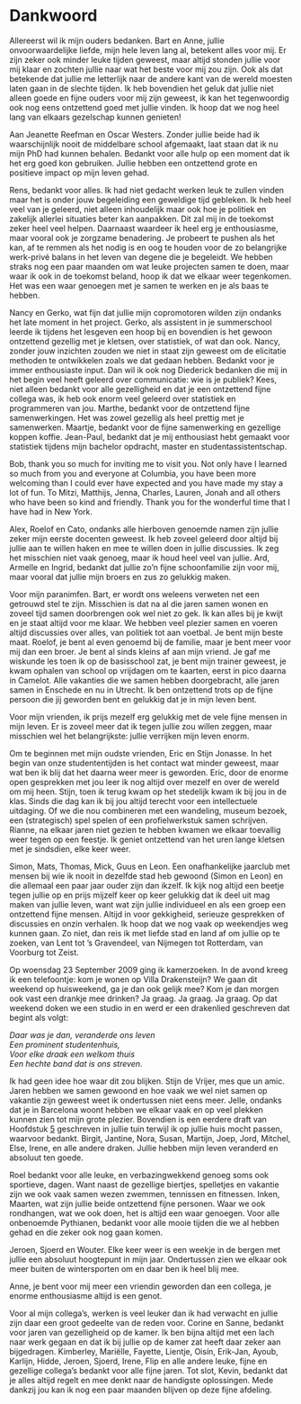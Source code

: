 # Dankwoord {-}

\chaptermark{DANKWOORD}
\thispagestyle{empty}
\markboth{DANKWOORD}{DANKWOORD}


Allereerst wil ik mijn ouders bedanken. Bart en Anne, jullie onvoorwaardelijke liefde, mijn hele leven lang al, betekent alles voor mij. Er zijn zeker ook minder leuke tijden geweest, maar altijd stonden jullie voor mij klaar en zochten jullie naar wat het beste voor mij zou zijn. Ook als dat betekende dat jullie me letterlijk naar de andere kant van de wereld moesten laten gaan in de slechte tijden. Ik heb bovendien het geluk dat jullie niet alleen goede en fijne ouders voor mij zijn geweest, ik kan het tegenwoordig ook nog eens ontzettend goed met jullie vinden. Ik hoop dat we nog heel lang van elkaars gezelschap kunnen genieten!

Aan Jeanette Reefman en Oscar Westers. Zonder jullie beide had ik waarschijnlijk nooit de middelbare school afgemaakt, laat staan dat ik nu mijn PhD had kunnen behalen. Bedankt voor alle hulp op een moment dat ik het erg goed kon gebruiken. Jullie hebben een ontzettend grote en positieve impact op mijn leven gehad. 

Rens, bedankt voor alles. Ik had niet gedacht werken leuk te zullen vinden maar het is onder jouw begeleiding een geweldige tijd gebleken. Ik heb heel veel van je geleerd, niet alleen inhoudelijk maar ook hoe je politiek en zakelijk allerlei situaties beter kan aanpakken. Dit zal mij in de toekomst zeker heel veel helpen. Daarnaast waardeer ik heel erg je enthousiasme, maar vooral ook je zorgzame benadering. Je probeert te pushen als het kan, af te remmen als het nodig is en oog te houden voor de zo belangrijke werk-privé balans in het leven van degene die je begeleidt. We hebben straks nog een paar maanden om wat leuke projecten samen te doen, maar waar ik ook in de toekomst beland, hoop ik dat we elkaar weer tegenkomen. Het was een waar genoegen met je samen te werken en je als baas te hebben.

Nancy en Gerko, wat fijn dat jullie mijn copromotoren wilden zijn ondanks het late moment in het project. Gerko, als assistent in je summerschool leerde ik tijdens het lesgeven een hoop bij en bovendien is het gewoon ontzettend gezellig met je kletsen, over statistiek, of wat dan ook. Nancy, zonder jouw inzichten zouden we niet in staat zijn geweest om de elicitatie methoden te ontwikkelen zoals we dat gedaan hebben. Bedankt voor je immer enthousiaste input. Dan wil ik ook nog Diederick bedanken die mij in het begin veel heeft geleerd over communicatie: wie is je publiek? Kees, niet alleen bedankt voor alle gezelligheid en dat je een ontzettend fijne collega was, ik heb ook enorm veel geleerd over statistiek en programmeren van jou. Marthe, bedankt voor de ontzettend fijne samenwerkingen. Het was zowel gezellig als heel prettig met je samenwerken. Maartje, bedankt voor de fijne samenwerking en gezellige koppen koffie. Jean-Paul, bedankt dat je mij enthousiast hebt gemaakt voor statistiek tijdens mijn bachelor opdracht, master en studentassistentschap.  

\newpage

Bob, thank you so much for inviting me to visit you. Not only have I learned so much from you and everyone at Columbia, you have been more welcoming than I could ever have expected and you have made my stay a lot of fun. To Mitzi, Matthijs, Jenna, Charles, Lauren, Jonah and all others who have been so kind and friendly. Thank you for the wonderful time that I have had in New York. 


Alex, Roelof en Cato, ondanks alle hierboven genoemde namen zijn jullie zeker mijn eerste docenten geweest. Ik heb zoveel geleerd door altijd bij jullie aan te willen haken en mee te willen doen in jullie discussies. Ik zeg het misschien niet vaak genoeg, maar ik houd heel veel van jullie. Ard, Armelle en Ingrid, bedankt dat jullie zo'n fijne schoonfamilie zijn voor mij, maar vooral dat jullie mijn broers en zus zo gelukkig maken.

Voor mijn paranimfen. Bart, er wordt ons weleens verweten net een getrouwd stel te zijn. Misschien is dat na al die jaren samen wonen en zoveel tijd samen doorbrengen ook wel niet zo gek. Ik kan alles bij je kwijt en je staat altijd voor me klaar. We hebben veel plezier samen en voeren altijd discussies over alles, van politiek tot aan voetbal. Je bent mijn beste maat. Roelof, je bent al even genoemd bij de familie, maar je bent meer voor mij dan een broer. Je bent al sinds kleins af aan mijn vriend. Je gaf me wiskunde les toen ik op de basisschool zat, je bent mijn trainer geweest, je kwam ophalen van school op vrijdagen om te kaarten, eerst in pico daarna in Camelot. Alle vakanties die we samen hebben doorgebracht, alle jaren samen in Enschede en nu in Utrecht. Ik ben ontzettend trots op de fijne persoon die jij geworden bent en gelukkig dat je in mijn leven bent. 

Voor mijn vrienden, ik prijs mezelf erg gelukkig met de vele fijne mensen in mijn leven. Er is zoveel meer dat ik tegen jullie zou willen zeggen, maar misschien wel het belangrijkste: jullie verrijken mijn leven enorm. 

Om te beginnen met mijn oudste vrienden, Eric en Stijn Jonasse. In het begin van onze studententijden is het contact wat minder geweest, maar wat ben ik blij dat het daarna weer meer is geworden. Eric, door de enorme open gesprekken met jou leer ik nog altijd over mezelf en over de wereld om mij heen. Stijn, toen ik terug kwam op het stedelijk kwam ik bij jou in de klas. Sinds die dag kan ik bij jou altijd terecht voor een intellectuele uitdaging. Of we die nou combineren met een wandeling, museum bezoek, een (strategisch) spel spelen of een profielwerkstuk samen schrijven. Rianne, na elkaar jaren niet gezien te hebben kwamen we elkaar toevallig weer tegen op een feestje. Ik geniet ontzettend van het uren lange kletsen met je sindsdien, elke keer weer.

Simon, Mats, Thomas, Mick, Guus en Leon. Een onafhankelijke jaarclub met mensen bij wie ik nooit in dezelfde stad heb gewoond (Simon en Leon) en die allemaal een paar jaar ouder zijn dan ikzelf. Ik kijk nog altijd een beetje tegen jullie op en prijs mijzelf keer op keer gelukkig dat ik deel uit mag maken van jullie leven, want wat zijn jullie individueel en als een groep een ontzettend fijne mensen. Altijd in voor gekkigheid, serieuze gesprekken of discussies en onzin verhalen. Ik hoop dat we nog vaak op weekendjes weg kunnen gaan. Zo niet, dan reis ik met liefde stad en land af om jullie op te zoeken, van Lent tot 's Gravendeel, van Nijmegen tot Rotterdam, van Voorburg tot Zeist.

\newpage

Op woensdag 23 September 2009 ging ik kamerzoeken. In de avond kreeg ik een telefoontje: kom je wonen op Villa Drakensteijn? We gaan dit weekend op huisweekend, ga je dan ook gelijk mee? Kom je dan morgen ook vast een drankje mee drinken? Ja graag. Ja graag. Ja graag. Op dat weekend doken we een studio in en werd er een drakenlied geschreven dat begint als volgt:

*Daar was je dan, veranderde ons leven* <br/>\newline
*Een prominent studentenhuis,* <br/>\newline
*Voor elke draak een welkom thuis* <br/>\newline
*Een hechte band dat is ons streven.* 

Ik had geen idee hoe waar dit zou blijken. Stijn de Vrijer, mes que un amic. Jaren hebben we samen gewoond en hoe vaak we wel niet samen op vakantie zijn geweest weet ik ondertussen niet eens meer. Jelle, ondanks dat je in Barcelona woont hebben we elkaar vaak en op veel plekken kunnen zien tot mijn grote plezier. Bovendien is een eerdere draft van Hoofdstuk [5](#Burns) geschreven in jullie tuin terwijl ik op jullie huis mocht passen, waarvoor bedankt. Birgit, Jantine, Nora, Susan, Martijn, Joep, Jord, Mitchel, Else, Irene, en alle andere draken. Jullie hebben mijn leven veranderd en absoluut ten goede. 

Roel bedankt voor alle leuke, en verbazingwekkend genoeg soms ook sportieve, dagen. Want naast de gezellige biertjes, spelletjes en vakantie zijn we ook vaak samen wezen zwemmen, tennissen en fitnessen. Inken, Maarten, wat zijn jullie beide ontzettend fijne personen. Waar we ook rondhangen, wat we ook doen, het is altijd een waar genoegen. Voor alle onbenoemde Pythianen, bedankt voor alle mooie tijden die we al hebben gehad en die zeker ook nog gaan komen. 

Jeroen, Sjoerd en Wouter. Elke keer weer is een weekje in de bergen met jullie een absoluut hoogtepunt in mijn jaar. Ondertussen zien we elkaar ook meer buiten de wintersporten om en daar ben ik heel blij mee. 

Anne, je bent voor mij meer een vriendin geworden dan een collega, je enorme enthousiasme altijd is een genot.

Voor al mijn collega's, werken is veel leuker dan ik had verwacht en jullie zijn daar een groot gedeelte van de reden voor. Corine en Sanne, bedankt voor jaren van gezelligheid op de kamer. Ik ben bijna altijd met een lach naar werk gegaan en dat ik bij jullie op de kamer zat heeft daar zeker aan bijgedragen. Kimberley, Mariëlle, Fayette, Lientje, Oisín, Erik-Jan, Ayoub, Karlijn, Hidde, Jeroen, Sjoerd, Irene, Flip en alle andere leuke, fijne en gezellige collega's bedankt voor alle fijne jaren. Tot slot, Kevin, bedankt dat je alles altijd regelt en mee denkt naar de handigste oplossingen. Mede dankzij jou kan ik nog een paar maanden blijven op deze fijne afdeling. 





